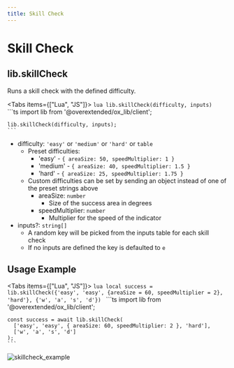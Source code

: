 ```yaml
---
title: Skill Check
---
```



# Skill Check

## lib.skillCheck

Runs a skill check with the defined difficulty.

<Tabs items={["Lua", "JS"]}>
  <Tab>
    ```lua
    lib.skillCheck(difficulty, inputs)
    ```
  </Tab>
  <Tab>
    ```ts
    import lib from '@overextended/ox_lib/client';

    lib.skillCheck(difficulty, inputs);
    ```
  </Tab>
</Tabs>

- difficulty: `'easy'` or `'medium'` or `'hard'` or `table`
  - Preset difficulties:
    - 'easy' - `{ areaSize: 50, speedMultiplier: 1 }`
    - 'medium' - `{ areaSize: 40, speedMultiplier: 1.5 }`
    - 'hard' - `{ areaSize: 25, speedMultiplier: 1.75 }`
  - Custom difficulties can be set by sending an object instead of one of the preset strings above
    - areaSize: `number`
      - Size of the success area in degrees
    - speedMultiplier: `number`
      - Multiplier for the speed of the indicator
- inputs?: `string[]`
  - A random key will be picked from the inputs table for each skill check
  - If no inputs are defined the key is defaulted to `e`

## Usage Example

<Tabs items={["Lua", "JS"]}>
  <Tab>
    ```lua
    local success = lib.skillCheck({'easy', 'easy', {areaSize = 60, speedMultiplier = 2}, 'hard'}, {'w', 'a', 's', 'd'})
    ```
  </Tab>
  <Tab>
    ```ts
    import lib from '@overextended/ox_lib/client';

    const success = await lib.skillCheck(
      ['easy', 'easy', { areaSize: 60, speedMultiplier: 2 }, 'hard'],
      ['w', 'a', 's', 'd']
    );
    ```
  </Tab>
</Tabs>

![skillcheck_example](https://i.imgur.com/rgfkn0S.png)
